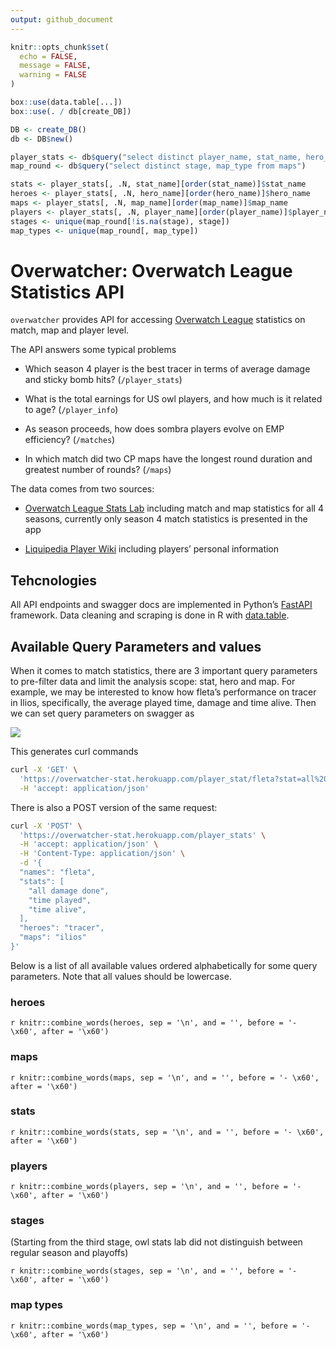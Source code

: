 ```yaml
---
output: github_document
---
```



```r
knitr::opts_chunk$set(
  echo = FALSE,
  message = FALSE,
  warning = FALSE
)
```

```r
box::use(data.table[...])
box::use(. / db[create_DB])

DB <- create_DB()
db <- DB$new()
```

```r
player_stats <- db$query("select distinct player_name, stat_name, hero_name, map_name from player_stats")
map_round <- db$query("select distinct stage, map_type from maps")
```

```r
stats <- player_stats[, .N, stat_name][order(stat_name)]$stat_name
heroes <- player_stats[, .N, hero_name][order(hero_name)]$hero_name
maps <- player_stats[, .N, map_name][order(map_name)]$map_name
players <- player_stats[, .N, player_name][order(player_name)]$player_name
stages <- unique(map_round[!is.na(stage), stage])
map_types <- unique(map_round[, map_type])
```



# Overwatcher: Overwatch League Statistics API

`overwatcher` provides API for accessing [Overwatch League](https://overwatchleague.com/) statistics on match, map and player level.


The API answers some typical problems


- Which season 4 player is the best tracer in terms of average damage and sticky bomb hits? (`/player_stats`)

- What is the total earnings for US owl players, and how much is it related to age?  (`/player_info`)

- As season proceeds, how does sombra players evolve on EMP efficiency? (`/matches`)

- In which match did two CP maps have the longest round duration and greatest number of rounds? (`/maps`)

The data comes from two sources:


- [Overwatch League Stats Lab](https://overwatchleague.com/zh-cn/statslab) including match and map statistics for all 4 seasons, currently only season 4 match statistics is presented in the app

- [Liquipedia Player Wiki](https://liquipedia.net/overwatch/Players) including players' personal information

## Tehcnologies

All API endpoints and swagger docs are implemented in Python's [FastAPI](https://fastapi.tiangolo.com/) framework. Data cleaning and scraping is done in R with [data.table](https://rdatatable.gitlab.io/data.table/).


## Available Query Parameters and values

When it comes to match statistics, there are 3 important query parameters to pre-filter data and limit the analysis scope: stat, hero and map. For example, we may be interested to know how fleta's performance on tracer in Ilios, specifically, the average played time, damage and time alive. Then we can set query parameters on swagger as

<img src="screenshots/set-query-parameters.png" />


This generates curl commands

```bash
curl -X 'GET' \
  'https://overwatcher-stat.herokuapp.com/player_stat/fleta?stat=all%20damage%20done&stat=time%20alive&stat=time%20played&hero=tracer&map=ilios' \
  -H 'accept: application/json'
```

There is also a POST version of the same request:

```bash
curl -X 'POST' \
  'https://overwatcher-stat.herokuapp.com/player_stats' \
  -H 'accept: application/json' \
  -H 'Content-Type: application/json' \
  -d '{
  "names": "fleta",
  "stats": [
    "all damage done",
    "time played",
    "time alive",
  ],
  "heroes": "tracer",
  "maps": "ilios"
}'
```

Below is a list of all available values ordered alphabetically for some query parameters. Note that all values should be lowercase.

### heroes

`r knitr::combine_words(heroes, sep = '\n', and = '', before = '- \x60', after = '\x60')`

### maps

`r knitr::combine_words(maps, sep = '\n', and = '', before = '- \x60', after = '\x60')`

###  stats


`r knitr::combine_words(stats, sep = '\n', and = '', before = '- \x60', after = '\x60')`

### players

`r knitr::combine_words(players, sep = '\n', and = '', before = '- \x60', after = '\x60')`

### stages

(Starting from the third stage, owl stats lab did not distinguish between regular season and playoffs)

`r knitr::combine_words(stages, sep = '\n', and = '', before = '- \x60', after = '\x60')`

### map types


`r knitr::combine_words(map_types, sep = '\n', and = '', before = '- \x60', after = '\x60')`